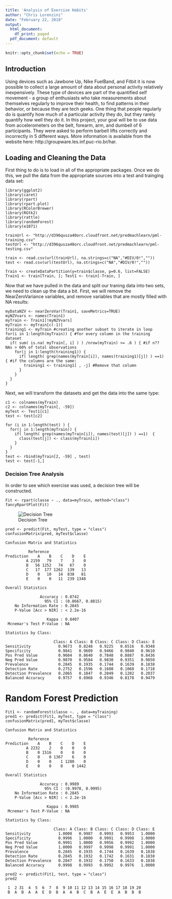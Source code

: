---
title: 'Analysis of Exercise Habits'
author: "Chris Lorenzini"
date: "February 22, 2018"
output:
  html_document:
    df_print: paged
  pdf_document: default
---

```{r setup, include=FALSE}
knitr::opts_chunk$set(echo = TRUE)
```

## Introduction
Using devices such as Jawbone Up, Nike FuelBand, and Fitbit it is now possible to collect a large amount of data about personal activity relatively inexpensively. These type of devices are part of the quantified self movement - a group of enthusiasts who take measurements about themselves regularly to improve their health, to find patterns in their behavior, or because they are tech geeks. One thing that people regularly do is quantify how much of a particular activity they do, but they rarely quantify how well they do it. In this project, your goal will be to use data from accelerometers on the belt, forearm, arm, and dumbell of 6 participants. They were asked to perform barbell lifts correctly and incorrectly in 5 different ways. More information is available from the website here: http://groupware.les.inf.puc-rio.br/har.

## Loading and Cleaning the Data
First thing to do is to load in all of the appropriate packages. Once we do this, we pull the data from the appropriate sources into a test and trainging data set:

```{Project 2 Code}
library(ggplot2)
library(caret)
library(rpart)
library(rpart.plot)
library(RColorBrewer)
library(RGtk2)
library(rattle)
library(randomForest)
library(e1071)

trainUrl <- "http://d396qusza40orc.cloudfront.net/predmachlearn/pml-training.csv"
testUrl <- "http://d396qusza40orc.cloudfront.net/predmachlearn/pml-testing.csv"

train <- read.csv(url(trainUrl), na.strings=c("NA","#DIV/0!",""))
test <- read.csv(url(testUrl), na.strings=c("NA","#DIV/0!",""))

Train <- createDataPartition(y=train$classe, p=0.6, list=FALSE)
Train1 <- train[Train, ]; Test1 <- train[-Train, ]
```
Now that we have pulled in the data and split our traning data into two sets, we need to clean up the data a bit. First, we will remove the NearZeroVariance variables, and remove variables that are mostly filled with NA results:

```{Project 2 Code 1}
myDataNZV <- nearZeroVar(Train1, saveMetrics=TRUE)
myNZVvars <- names(Train1)
myTrain <- Train1[!myNZVvars]
myTrain <- myTrain[c(-1)]
training1 <- myTrain #creating another subset to iterate in loop
for(i in 1:length(myTrain)) { #for every column in the training dataset
  if( sum( is.na( myTrain[, i] ) ) /nrow(myTrain) >= .6 ) { #if n?? NAs > 60% of total observations
    for(j in 1:length(training1)) {
      if( length( grep(names(myTrain[i]), names(training1)[j]) ) ==1)  { #if the columns are the same:
        training1 <- training1[ , -j] #Remove that column
      }   
    } 
  }
}

```

Next, we will transform the datasets and get the data into the same type:


```{Project 2 Code 111}
c1 <- colnames(myTrain)
c2 <- colnames(myTrain[, -59]) 
myTest <- Test1[c1]
test <- test[c2]

for (i in 1:length(test) ) {
  for(j in 1:length(myTrain)) {
    if( length( grep(names(myTrain[i]), names(test)[j]) ) ==1)  {
      class(test[j]) <- class(myTrain[i])
    }      
  }      
}
test <- rbind(myTrain[2, -59] , test)
test <- test[-1,]

```

### Decision Tree Analysis

In order to see which exercise was used, a decision tree will be constructed.

```{Project 2 Code 2}
Fit <- rpart(classe ~ ., data=myTrain, method="class")
fancyRpartPlot(Fit)
```

![Decision Tree](plot11.png)

```{Project 2 Code 3}
pred <- predict(Fit, myTest, type = "class")
confusionMatrix(pred, myTest$classe)

Confusion Matrix and Statistics

          Reference
Prediction    A    B    C    D    E
         A 2159   79    7    3    0
         B   56 1252   74   67    0
         C   17  177 1262  139   13
         D    0   10   14  838   81
         E    0    0   11  239 1348

Overall Statistics
                                          
               Accuracy : 0.8742          
                 95% CI : (0.8667, 0.8815)
    No Information Rate : 0.2845          
    P-Value [Acc > NIR] : < 2.2e-16       
                                          
                  Kappa : 0.8407          
 Mcnemar's Test P-Value : NA              

Statistics by Class:

                     Class: A Class: B Class: C Class: D Class: E
Sensitivity            0.9673   0.8248   0.9225   0.6516   0.9348
Specificity            0.9841   0.9689   0.9466   0.9840   0.9610
Pos Pred Value         0.9604   0.8640   0.7848   0.8887   0.8436
Neg Pred Value         0.9870   0.9584   0.9830   0.9351   0.9850
Prevalence             0.2845   0.1935   0.1744   0.1639   0.1838
Detection Rate         0.2752   0.1596   0.1608   0.1068   0.1718
Detection Prevalence   0.2865   0.1847   0.2049   0.1202   0.2037
Balanced Accuracy      0.9757   0.8968   0.9346   0.8178   0.9479
```

# Random Forest Prediction

```{Project 2 Code 4}
Fit1 <- randomForest(classe ~. , data=myTraining)
pred1 <- predict(Fit1, myTest, type = "class")
confusionMatrix(pred1, myTest$classe)

Confusion Matrix and Statistics

          Reference
Prediction    A    B    C    D    E
         A 2232    2    0    0    0
         B    0 1516    0    0    0
         C    0    0 1367    6    0
         D    0    0    1 1280    0
         E    0    0    0    0 1442

Overall Statistics
                                          
               Accuracy : 0.9989          
                 95% CI : (0.9978, 0.9995)
    No Information Rate : 0.2845          
    P-Value [Acc > NIR] : < 2.2e-16       
                                          
                  Kappa : 0.9985          
 Mcnemar's Test P-Value : NA              

Statistics by Class:

                     Class: A Class: B Class: C Class: D Class: E
Sensitivity            1.0000   0.9987   0.9993   0.9953   1.0000
Specificity            0.9996   1.0000   0.9991   0.9998   1.0000
Pos Pred Value         0.9991   1.0000   0.9956   0.9992   1.0000
Neg Pred Value         1.0000   0.9997   0.9998   0.9991   1.0000
Prevalence             0.2845   0.1935   0.1744   0.1639   0.1838
Detection Rate         0.2845   0.1932   0.1742   0.1631   0.1838
Detection Prevalence   0.2847   0.1932   0.1750   0.1633   0.1838
Balanced Accuracy      0.9998   0.9993   0.9992   0.9976   1.0000
```


```{Project 2 Code 5}
pred2 <- predict(Fit1, test, type = "class")
pred2

 1  2 31  4  5  6  7  8  9 10 11 12 13 14 15 16 17 18 19 20 
 B  A  B  A  A  E  D  B  A  A  B  C  B  A  E  E  A  B  B  B 

```
